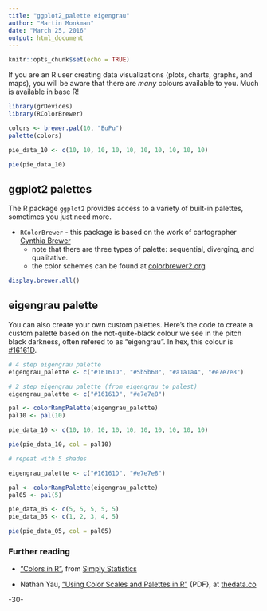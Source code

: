 ```yaml
---
title: "ggplot2_palette eigengrau"
author: "Martin Monkman"
date: "March 25, 2016"
output: html_document
---
```


```r
knitr::opts_chunk$set(echo = TRUE)
```

If you are an R user creating data visualizations (plots, charts, graphs, and maps), you will be aware that there are _many_ colours available to you. Much is available in base R!

```r
library(grDevices)
library(RColorBrewer)

colors <- brewer.pal(10, "BuPu")
palette(colors)

pie_data_10 <- c(10, 10, 10, 10, 10, 10, 10, 10, 10, 10)

pie(pie_data_10)

```


## ggplot2 palettes

The R package `ggplot2` provides access to a variety of built-in palettes, sometimes you just need more.

* `RColorBrewer` - this package is based on the work of cartographer [Cynthia Brewer](http://www.personal.psu.edu/cab38/)
   + note that there are three types of palette: sequential, diverging, and qualitative.
   + the color schemes can be found at [colorbrewer2.org](http://colorbrewer2.org/)

```r

display.brewer.all()

```

   
## eigengrau palette

You can also create your own custom palettes. Here's the code to create a custom palette based on the not-quite-black colour we see in the pitch black darkness, often refered to as "eigengrau". In hex, this colour is [#16161D](http://www.color-hex.com/color/16161d).

```r
# 4 step eigengrau palette
eigengrau_palette <- c("#16161D", "#5b5b60", "#a1a1a4", "#e7e7e8")

# 2 step eigengrau palette (from eigengrau to palest)
eigengrau_palette <- c("#16161D", "#e7e7e8")

pal <- colorRampPalette(eigengrau_palette)
pal10 <- pal(10)

pie_data_10 <- c(10, 10, 10, 10, 10, 10, 10, 10, 10, 10)

pie(pie_data_10, col = pal10)

# repeat with 5 shades

eigengrau_palette <- c("#16161D", "#e7e7e8")

pal <- colorRampPalette(eigengrau_palette)
pal05 <- pal(5)

pie_data_05 <- c(5, 5, 5, 5, 5)
pie_data_05 <- c(1, 2, 3, 4, 5)

pie(pie_data_05, col = pal05)


```




### Further reading

* ["Colors in R"](http://simplystatistics.org/2011/10/17/colors-in-r/), from [Simply Statistics](http://simplystatistics.org/)

* Nathan Yau, ["Using Color Scales and Palettes in R"](http://thedata.co/sites/thedata.co/files/u1/VisThis_Tutorial_Using%20Color%20Scales%20and%20Palettes%20in%20R.pdf) {PDF}, at [thedata.co](thedata.co)


-30-